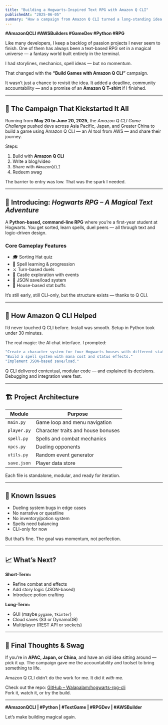 ```yaml
---
title: "Building a Hogwarts-Inspired Text RPG with Amazon Q CLI"
publishedAt: "2025-06-05"
summary: "How a campaign from Amazon Q CLI turned a long-standing idea into a working RPG CLI prototype — with the help of AI and a deadline."
---
```

**#AmazonQCLI #AWSBuilders #GameDev #Python #RPG**

Like many developers, I keep a backlog of passion projects I never seem to finish. One of them has always been a text-based RPG set in a magical universe — a fantasy world built entirely in the terminal.

I had storylines, mechanics, spell ideas — but no momentum.

That changed with the **“Build Games with Amazon Q CLI”** campaign.

It wasn’t just a chance to revisit the idea. It added a deadline, community accountability — and a promise of an **Amazon Q T-shirt** if I finished.

---

## 🔧 The Campaign That Kickstarted It All

Running from **May 20 to June 20, 2025**, the *Amazon Q CLI Game Challenge* pushed devs across Asia Pacific, Japan, and Greater China to build a game using Amazon Q CLI — an AI tool from AWS — and share their journey.

Steps:
1. Build with **Amazon Q CLI**
2. Write a blog/video
3. Share with `#AmazonQCLI`
4. Redeem swag

The barrier to entry was low. That was the spark I needed.

---

## 🧙 Introducing: *Hogwarts RPG – A Magical Text Adventure*

A **Python-based, command-line RPG** where you’re a first-year student at Hogwarts. You get sorted, learn spells, duel peers — all through text and logic-driven design.

### Core Gameplay Features

- 🎓 Sorting Hat quiz  
- 📖 Spell learning & progression  
- ⚔️ Turn-based duels  
- 🏰 Castle exploration with events  
- 💾 JSON save/load system  
- 🧠 House-based stat buffs

It’s still early, still CLI-only, but the structure exists — thanks to Q CLI.

---

## 🤖 How Amazon Q CLI Helped

I’d never touched Q CLI before. Install was smooth. Setup in Python took under 30 minutes.

The real magic: the AI chat interface. I prompted:

```jsx
"Create a character system for four Hogwarts houses with different stats."
"Build a spell system with mana cost and status effects."
"Implement JSON-based save/load."
```

Q CLI delivered contextual, modular code — and explained its decisions. Debugging and integration were fast.

---

## 🏗️ Project Architecture

| Module      | Purpose                              |
|-------------|--------------------------------------|
| `main.py`   | Game loop and menu navigation        |
| `player.py` | Character traits and house bonuses   |
| `spell.py`  | Spells and combat mechanics          |
| `npcs.py`   | Dueling opponents                    |
| `utils.py`  | Random event generator               |
| `save.json` | Player data store                    |

Each file is standalone, modular, and ready for iteration.

---

## 🚧 Known Issues

- Dueling system bugs in edge cases  
- No narrative or questline  
- No inventory/potion system  
- Spells need balancing  
- CLI-only for now  

But that’s fine. The goal was momentum, not perfection.

---

## 📈 What’s Next?

**Short-Term:**
- Refine combat and effects  
- Add story logic (JSON-based)  
- Introduce potion crafting  

**Long-Term:**
- GUI (maybe `pygame`, `Tkinter`)  
- Cloud saves (S3 or DynamoDB)  
- Multiplayer (REST API or sockets)  

---

## 🎁 Final Thoughts & Swag

If you’re in **APAC, Japan, or China**, and have an old idea sitting around — pick it up. The campaign gave me the accountability and toolset to bring something to life.

Amazon Q CLI didn’t do the work for me. It did it *with* me.

Check out the repo: [GitHub – Walapalam/hogwarts-rpg-cli](https://github.com/Walapalam/hogwarts-rpg-cli)  
Fork it, watch it, or try the build.

---

**#AmazonQCLI | #Python | #TextGame | #RPGDev | #AWSBuilder**

Let’s make building magical again.
